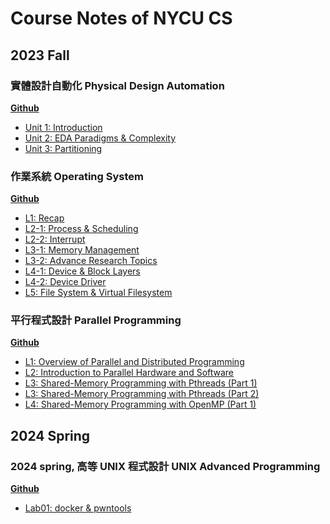 Course Notes of NYCU CS
===

2023 Fall
---


<Steps>

### 實體設計自動化 Physical Design Automation

[**Github**](https://github.com/ycpranchu/NYCU_Physical_Design_Automation_2023)

- [Unit 1: Introduction](pda/pda_1.mdx)
- [Unit 2: EDA Paradigms & Complexity](pda/pda_2.mdx)
- [Unit 3: Partitioning](pda/pda_3.mdx)

### 作業系統 Operating System

[**Github**](https://github.com/ycpranchu/NYCU_Operating_System_2023)

- [L1: Recap](os/os_1.mdx)
- [L2-1: Process & Scheduling](os/os_2_1.mdx)
- [L2-2: Interrupt](os/os_2_2.mdx)
- [L3-1: Memory Management](os/os_3_1.mdx)
- [L3-2: Advance Research Topics](os/os_3_2.mdx)
- [L4-1: Device & Block Layers](os/os_4_1.mdx)
- [L4-2: Device Driver](os/os_4_2.mdx)
- [L5: File System & Virtual Filesystem](os/os_5.mdx)

### 平行程式設計 Parallel Programming

[**Github**](https://github.com/ycpranchu/NYCU_Parallel_Programming_2023)

- [L1: Overview of Parallel and Distributed Programming](pp/pp_1.mdx)
- [L2: Introduction to Parallel Hardware and Software](pp/pp_2.mdx)
- [L3: Shared-Memory Programming with Pthreads (Part 1)](pp/pp_3_1.mdx)
- [L3: Shared-Memory Programming with Pthreads (Part 2)](pp/pp_3_2.mdx)
- [L4: Shared-Memory Programming with OpenMP (Part 1)](pp/pp_4.mdx)

2024 Spring
---

### 2024 spring, 高等 UNIX 程式設計 UNIX Advanced Programming

[**Github**](https://github.com/ycpranchu/NYCU_UNIX_Advanced_Programming_2024)

- [Lab01: docker & pwntools](unix/unix_1.mdx)

</Steps>
